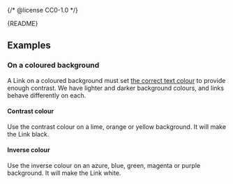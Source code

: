 {/* @license CC0-1.0 */}


<Meta of={LinkStories} />

<Markdown>{README}</Markdown>

<Primary />

<Controls />

## Examples

### On a coloured background

A Link on a coloured background must set [the correct text colour](?path=/docs/brand-design-tokens-colour--docs#pairing-foreground-with-background-colours) to provide enough contrast.
We have lighter and darker background colours, and links behave differently on each.

#### Contrast colour

Use the contrast colour on a lime, orange or yellow background.
It will make the Link black.

<Canvas of={LinkStories.ContrastColour} />

#### Inverse colour

Use the inverse colour on an azure, blue, green, magenta or purple background.
It will make the Link white.

<Canvas of={LinkStories.InverseColour} />
